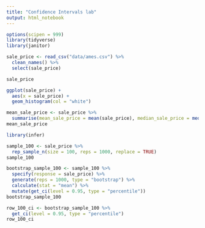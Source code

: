 ```yaml
---
title: "Confidence Intervals lab"
output: html_notebook
---
```


```r
options(scipen = 999)
library(tidyverse)
library(janitor)
```
```r
sale_price <- read_csv("data/ames.csv") %>%
  clean_names() %>%
  select(sale_price)

sale_price
```
```r

ggplot(sale_price) +
  aes(x = sale_price) + 
  geom_histogram(col = "white")
```
```r
mean_sale_price <- sale_price %>%
  summarise(mean_sale_price = mean(sale_price), median_sale_price = median(sale_price))
mean_sale_price
```
```r
library(infer)
```

```r
sample_100 <- sale_price %>%
  rep_sample_n(size = 100, reps = 1000, replace = TRUE)
sample_100
```
```r
bootstrap_sample_100 <- sample_100 %>%
  specify(response = sale_price) %>%
  generate(reps = 1000, type = "bootstrap") %>%
  calculate(stat = "mean") %>%
  mutate(get_ci(level = 0.95, type = "percentile"))
bootstrap_sample_100
```
```r
row_100_ci <- bootstrap_sample_100 %>%
  get_ci(level = 0.95, type = "percentile")
row_100_ci
```


